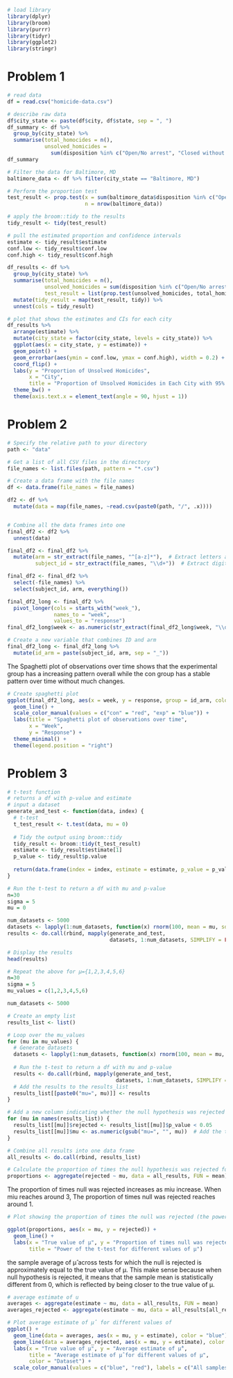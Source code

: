 
```r
# load library
library(dplyr)
library(broom)
library(purrr)
library(tidyr)
library(ggplot2)
library(stringr)
```

# Problem 1
```r
# read data
df = read.csv("homicide-data.csv")

# describe raw data
df$city_state <- paste(df$city, df$state, sep = ", ")
df_summary <- df %>%
  group_by(city_state) %>%
  summarise(total_homocides = n(),
            unsolved_homicides = 
              sum(disposition %in% c("Open/No arrest", "Closed without arrest")))
df_summary
```

```r
# Filter the data for Baltimore, MD
baltimore_data <- df %>% filter(city_state == "Baltimore, MD")

# Perform the proportion test
test_result <- prop.test(x = sum(baltimore_data$disposition %in% c("Open/No arrest", "Closed without arrest")), 
                         n = nrow(baltimore_data))

# apply the broom::tidy to the results
tidy_result <- tidy(test_result)

# pull the estimated proportion and confidence intervals
estimate <- tidy_result$estimate
conf.low <- tidy_result$conf.low
conf.high <- tidy_result$conf.high
```

```r
df_results <- df %>%
  group_by(city_state) %>%
  summarise(total_homicides = n(),
            unsolved_homicides = sum(disposition %in% c("Open/No arrest", "Closed without arrest")),
            test_result = list(prop.test(unsolved_homicides, total_homicides))) %>%
  mutate(tidy_result = map(test_result, tidy)) %>%
  unnest(cols = tidy_result)

# plot that shows the estimates and CIs for each city 
df_results %>%
  arrange(estimate) %>%
  mutate(city_state = factor(city_state, levels = city_state)) %>%
  ggplot(aes(x = city_state, y = estimate)) +
  geom_point() +
  geom_errorbar(aes(ymin = conf.low, ymax = conf.high), width = 0.2) +
  coord_flip() +
  labs(y = "Proportion of Unsolved Homicides", 
       x = "City",
       title = "Proportion of Unsolved Homicides in Each City with 95% CI") +
  theme_bw() +
  theme(axis.text.x = element_text(angle = 90, hjust = 1))
```

# Problem 2
```r
# Specify the relative path to your directory
path <- "data"

# Get a list of all CSV files in the directory
file_names <- list.files(path, pattern = "*.csv")

# Create a data frame with the file names
df <- data.frame(file_names = file_names)

df2 <- df %>%
  mutate(data = map(file_names, ~read.csv(paste0(path, "/", .x))))


# Combine all the data frames into one
final_df2 <- df2 %>%
  unnest(data)

final_df2 <- final_df2 %>%
  mutate(arm = str_extract(file_names, "^[a-z]*"),  # Extract letters at the start
         subject_id = str_extract(file_names, "\\d+"))  # Extract digits

final_df2 <- final_df2 %>%
  select(-file_names) %>%
  select(subject_id, arm, everything())

final_df2_long <- final_df2 %>%
  pivot_longer(cols = starts_with("week_"),
               names_to = "week",
               values_to = "response")
final_df2_long$week <- as.numeric(str_extract(final_df2_long$week, "\\d+"))

# Create a new variable that combines ID and arm
final_df2_long <- final_df2_long %>%
  mutate(id_arm = paste(subject_id, arm, sep = "_"))
```

The Spaghetti plot of observations over time shows that the experimental group has a increasing pattern overall while the con group has a stable pattern over time without much changes. 
```r
# Create spaghetti plot
ggplot(final_df2_long, aes(x = week, y = response, group = id_arm, color = arm)) +
  geom_line() +
  scale_color_manual(values = c("con" = "red", "exp" = "blue")) +
  labs(title = "Spaghetti plot of observations over time",
       x = "Week",
       y = "Response") +
  theme_minimal() +
  theme(legend.position = "right")
```

# Problem 3
```r
# t-test function
# returns a df with p-value and estimate
# input a dataset
generate_and_test <- function(data, index) {
  # t-test
  t_test_result <- t.test(data, mu = 0)
  
  # Tidy the output using broom::tidy
  tidy_result <- broom::tidy(t_test_result)
  estimate <- tidy_result$estimate[1]
  p_value <- tidy_result$p.value
  
  return(data.frame(index = index, estimate = estimate, p_value = p_value))
}

# Run the t-test to return a df with mu and p-value
n=30
sigma = 5
mu = 0 

num_datasets <- 5000
datasets <- lapply(1:num_datasets, function(x) rnorm(100, mean = mu, sd = sigma))
results <- do.call(rbind, mapply(generate_and_test, 
                                 datasets, 1:num_datasets, SIMPLIFY = FALSE))

# Display the results
head(results)
```

```r
# Repeat the above for μ={1,2,3,4,5,6}
n=30
sigma = 5
mu_values = c(1,2,3,4,5,6)

num_datasets <- 5000

# Create an empty list 
results_list <- list()

# Loop over the mu_values
for (mu in mu_values) {
  # Generate datasets
  datasets <- lapply(1:num_datasets, function(x) rnorm(100, mean = mu, sd = sigma))
  
  # Run the t-test to return a df with mu and p-value
  results <- do.call(rbind, mapply(generate_and_test, 
                                   datasets, 1:num_datasets, SIMPLIFY = FALSE))
  # Add the results to the results_list
  results_list[[paste0("mu=", mu)]] <- results
}

# Add a new column indicating whether the null hypothesis was rejected
for (mu in names(results_list)) {
  results_list[[mu]]$rejected <- results_list[[mu]]$p_value < 0.05
  results_list[[mu]]$mu <- as.numeric(gsub("mu=", "", mu))  # Add the true value of mu
}

# Combine all results into one data frame
all_results <- do.call(rbind, results_list)

# Calculate the proportion of times the null hypothesis was rejected for each value of mu
proportions <- aggregate(rejected ~ mu, data = all_results, FUN = mean)
```

The proportion of times null was rejected increases as miu increase. When miu reaches around 3, The proportion of times null was rejected reaches around 1. 
```r
# Plot showing the proportion of times the null was rejected (the power of the test) on the y axis and the true value of μ on the x axis

ggplot(proportions, aes(x = mu, y = rejected)) +
  geom_line() +
  labs(x = "True value of μ", y = "Proportion of times null was rejected",
       title = "Power of the t-test for different values of μ")

```

the sample average of μ̂ across tests for which the null is rejected is approximately equal to the true value of μ. This make sense because when null hypothesis is rejected, it means that the sample mean is statistically different from 0, which is reflected by being closer to the true value of μ.
```r
# average estimate of u
averages <- aggregate(estimate ~ mu, data = all_results, FUN = mean)
averages_rejected <- aggregate(estimate ~ mu, data = all_results[all_results$rejected, ], FUN = mean)

# Plot average estimate of μ̂ for different values of 
ggplot() +
  geom_line(data = averages, aes(x = mu, y = estimate), color = "blue") +
  geom_line(data = averages_rejected, aes(x = mu, y = estimate), color = "red") +
  labs(x = "True value of μ", y = "Average estimate of μ̂",
       title = "Average estimate of μ̂ for different values of μ",
       color = "Dataset") +
  scale_color_manual(values = c("blue", "red"), labels = c("All samples", "Null hypothesis rejected"))
```



